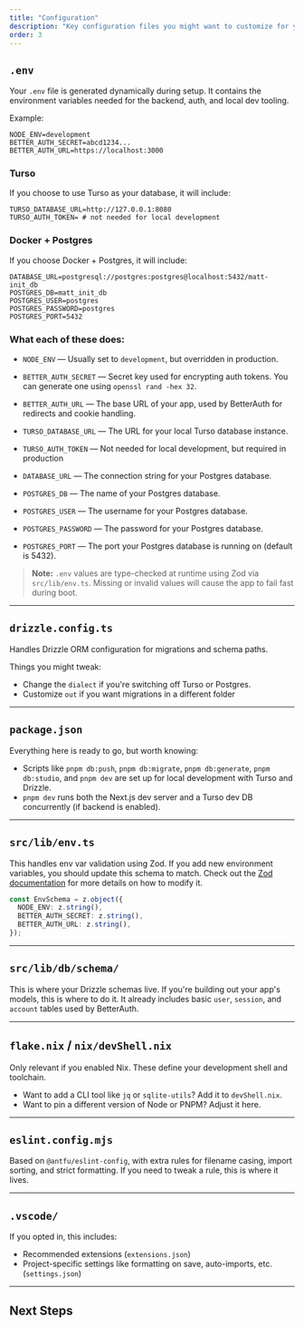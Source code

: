 ```yaml
---
title: "Configuration"
description: "Key configuration files you might want to customize for your setup or deployment."
order: 3
---
```


## `.env`

Your `.env` file is generated dynamically during setup. It contains the environment variables needed for the backend, auth, and local dev tooling.

Example:

```env
NODE_ENV=development
BETTER_AUTH_SECRET=abcd1234...
BETTER_AUTH_URL=https://localhost:3000
```

### Turso

If you choose to use Turso as your database, it will include:

```env
TURSO_DATABASE_URL=http://127.0.0.1:8080
TURSO_AUTH_TOKEN= # not needed for local development
```

### Docker + Postgres

If you choose Docker + Postgres, it will include:

```env
DATABASE_URL=postgresql://postgres:postgres@localhost:5432/matt-init_db
POSTGRES_DB=matt_init_db
POSTGRES_USER=postgres
POSTGRES_PASSWORD=postgres
POSTGRES_PORT=5432
```

### What each of these does:

* `NODE_ENV` — Usually set to `development`, but overridden in production.
* `BETTER_AUTH_SECRET` — Secret key used for encrypting auth tokens. You can generate one using `openssl rand -hex 32`.
* `BETTER_AUTH_URL` — The base URL of your app, used by BetterAuth for redirects and cookie handling.

* `TURSO_DATABASE_URL` — The URL for your local Turso database instance.
* `TURSO_AUTH_TOKEN` — Not needed for local development, but required in production

* `DATABASE_URL` — The connection string for your Postgres database.
* `POSTGRES_DB` — The name of your Postgres database.
* `POSTGRES_USER` — The username for your Postgres database.
* `POSTGRES_PASSWORD` — The password for your Postgres database.
* `POSTGRES_PORT` — The port your Postgres database is running on (default is 5432).

> **Note:** `.env` values are type-checked at runtime using Zod via `src/lib/env.ts`. Missing or invalid values will cause the app to fail fast during boot.

---

## `drizzle.config.ts`

Handles Drizzle ORM configuration for migrations and schema paths.

Things you might tweak:

* Change the `dialect` if you're switching off Turso or Postgres.
* Customize `out` if you want migrations in a different folder

---

## `package.json`

Everything here is ready to go, but worth knowing:

* Scripts like `pnpm db:push`, `pnpm db:migrate`, `pnpm db:generate`, `pnpm db:studio`, and `pnpm dev` are set up for local development with Turso and Drizzle.
* `pnpm dev` runs both the Next.js dev server and a Turso dev DB concurrently (if backend is enabled).

---

## `src/lib/env.ts`

This handles env var validation using Zod. If you add new environment variables, you should update this schema to match. Check out the [Zod documentation](/docs/usage/zod) for more details on how to modify it.

```ts
const EnvSchema = z.object({
  NODE_ENV: z.string(),
  BETTER_AUTH_SECRET: z.string(),
  BETTER_AUTH_URL: z.string(),
});
```

---

## `src/lib/db/schema/`

This is where your Drizzle schemas live. If you're building out your app's models, this is where to do it. It already includes basic `user`, `session`, and `account` tables used by BetterAuth.

---

## `flake.nix` / `nix/devShell.nix`

Only relevant if you enabled Nix. These define your development shell and toolchain.

* Want to add a CLI tool like `jq` or `sqlite-utils`? Add it to `devShell.nix`.
* Want to pin a different version of Node or PNPM? Adjust it here.

---

## `eslint.config.mjs`

Based on `@antfu/eslint-config`, with extra rules for filename casing, import sorting, and strict formatting. If you need to tweak a rule, this is where it lives.

---

## `.vscode/`

If you opted in, this includes:

* Recommended extensions (`extensions.json`)
* Project-specific settings like formatting on save, auto-imports, etc. (`settings.json`)

---

## Next Steps

<div className="grid grid-cols-1 md:grid-cols-2 gap-6 my-8">
    <CardLink
        title="Project Structure"
        description="Understand the layout of a matt-init project."
        href="/docs/about/project-structure"
    />
        <CardLink
        title="Included Tools"
        description="Learn about the tools and libraries included in matt-init."
        href="/docs/about/included-tools"
    />
</div>
